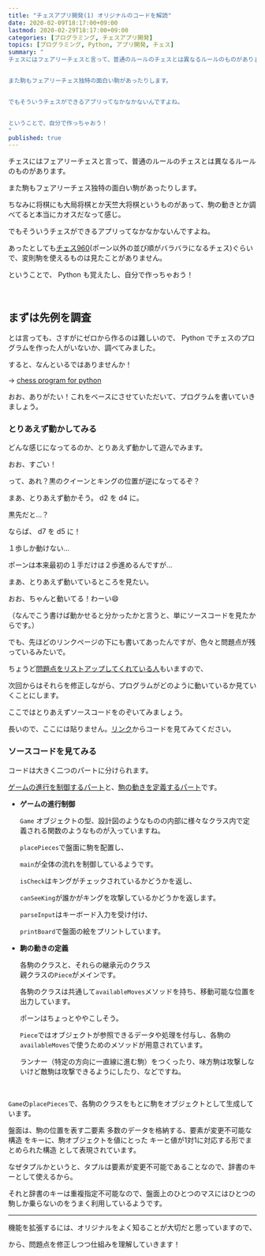 ```yaml
---
title: "チェスアプリ開発(1) オリジナルのコードを解読"
date: 2020-02-09T18:17:00+09:00
lastmod: 2020-02-29T18:17:00+09:00
categories: [プログラミング, チェスアプリ開発]
topics: [プログラミング, Python, アプリ開発, チェス]
summary: "
チェスにはフェアリーチェスと言って、普通のルールのチェスとは異なるルールのものがあります。


また駒もフェアリーチェス独特の面白い駒があったりします。


でもそういうチェスができるアプリってなかなかないんですよね。


ということで、自分で作っちゃおう！ 
"
published: true
---
```


チェスにはフェアリーチェスと言って、普通のルールのチェスとは異なるルールのものがあります。

また駒もフェアリーチェス独特の面白い駒があったりします。

ちなみに将棋にも大局将棋とか天竺大将棋というものがあって、駒の動きとか調べてると本当にカオスだなって感じ。 

でもそういうチェスができるアプリってなかなかないんですよね。

あったとしても[チェス960](https://ja.wikipedia.org/wiki/%E3%83%81%E3%82%A7%E3%82%B9960)(ポーン以外の並び順がバラバラになるチェス)ぐらいで、変則駒を使えるものは見たことがありません。

ということで、 Python も覚えたし、自分で作っちゃおう！ 

<br/>

## まずは先例を調査

とは言っても、さすがにゼロから作るのは難しいので、 Python でチェスのプログラムを作った人がいないか、調べてみました。

すると、なんといるではありませんか！ 

→ [chess program for python][prog]

[prog]: https://gist.github.com/rsheldiii/2993225

おお、ありがたい！これをベースにさせていただいて、プログラムを書いていきましょう。 

### とりあえず動かしてみる

どんな感じになってるのか、とりあえず動かして遊んでみます。

<postimage src="img1" alt="コマンドライン" />

おお、すごい！

って、あれ？黒のクイーンとキングの位置が逆になってるぞ？

まあ、とりあえず動かそう。 d2 を d4 に。

<postimage src="img2" alt="コマンドライン" />

黒先だと…？

ならば、 d7 を d5 に！

<postimage src="img3" alt="コマンドライン" />

１歩しか動けない…

ポーンは本来最初の１手だけは２歩進めるんですが…

まあ、とりあえず動いているところを見たい。

<postimage src="img4" alt="コマンドライン" />

おお、ちゃんと動いてる！わーい😄

（なんでこう書けば動かせると分かったかと言うと、単にソースコードを見たからです。）

でも、先ほどのリンクページの下にも書いてあったんですが、色々と問題点が残っているみたいで。

ちょうど[問題点をリストアップしてくれている人](https://gist.github.com/rsheldiii/2993225#gistcomment-2778846)もいますので、

次回からはそれらを修正しながら、プログラムがどのように動いているか見ていくことにします。

ここではとりあえずソースコードをのぞいてみましょう。

長いので、ここには貼りません。[リンク][prog]からコードを見てみてください。

### ソースコードを見てみる

コードは大きく二つのパートに分けられます。

[ゲームの進行を制御するパート](https://gist.github.com/rsheldiii/2993225#file-chess-py-L14)と、[駒の動きを定義するパート](https://gist.github.com/rsheldiii/2993225#file-chess-py-L132)です。

- **ゲームの進行制御**

    `Game`
    <tltp label="クラス">オブジェクトの型、設計図のようなもの</tltp>の内部に様々な<tltp label="メソッド">クラス内で定義される関数のようなもの</tltp>が入っていますね。

    `placePieces`で盤面に駒を配置し、

    `main`が全体の流れを制御しているようです。

    `isCheck`はキングがチェックされているかどうかを返し、

    `canSeeKing`が誰かがキングを攻撃しているかどうかを返します。

    `parseInput`はキーボード入力を受け付け、

    `printBoard`で盤面の絵をプリントしています。

- **駒の動きの定義**

    各駒のクラスと、それらの<tltp label="基底クラス">継承元のクラス<br/>親クラス</tltp>の`Piece`がメインです。

    各駒のクラスは共通して`availableMoves`メソッドを持ち、移動可能な位置を出力しています。

    ポーンはちょっとややこしそう。

    `Piece`では<tltp label="属性">オブジェクトが参照できるデータや処理</tltp>を付与し、各駒の`availableMoves`で使うためのメソッドが用意されています。

    ランナー（特定の方向に一直線に進む駒）をつくったり、味方駒は攻撃しないけど敵駒は攻撃できるようにしたり、などですね。

<br/>

`Game`の`placePieces`で、各駒のクラスをもとに駒をオブジェクトとして生成しています。

盤面は、駒の位置を表す二要素
<tltp label="タプル">多数のデータを格納する、要素が変更不可能な構造</tltp>
をキーに、駒オブジェクトを値にとった
<tltp label="辞書">キーと値が1対1に対応する形でまとめられた構造</tltp>
として表現されています。

なぜタプルかというと、タプルは<tltp label="イミュータブルimmutable">要素が変更不可能であること</tltp>なので、辞書のキーとして使えるから。

それと辞書のキーは重複指定不可能なので、盤面上のひとつのマスにはひとつの駒しか乗らないのをうまく利用しているようです。

---

機能を拡張するには、オリジナルをよく知ることが大切だと思っていますので、

<pstlk label="次回" to="chess-app-devel-2" />から、問題点を修正しつつ仕組みを理解していきます！
